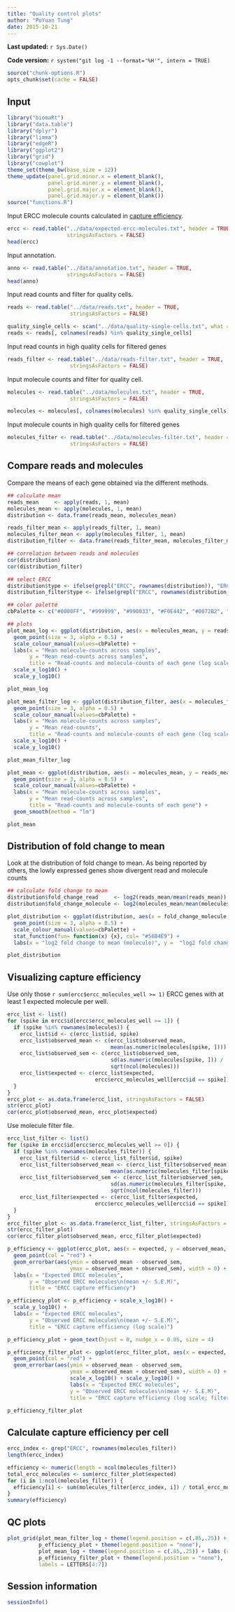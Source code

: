 ```yaml
---
title: "Quality control plots"
author: "PoYuan Tung"
date: 2015-10-21
---
```


**Last updated:** `r Sys.Date()`

**Code version:** `r system("git log -1 --format='%H'", intern = TRUE)`

```r
source("chunk-options.R")
opts_chunk$set(cache = FALSE)
```

## Input

```r
library("biomaRt")
library("data.table")
library("dplyr")
library("limma")
library("edgeR")
library("ggplot2")
library("grid")
library("cowplot")
theme_set(theme_bw(base_size = 12))
theme_update(panel.grid.minor.x = element_blank(),
             panel.grid.minor.y = element_blank(),
             panel.grid.major.x = element_blank(),
             panel.grid.major.y = element_blank())
source("functions.R")
```

Input ERCC molecule counts calculated in [capture efficiency](capture-efficiency.html). 

```r
ercc <- read.table("../data/expected-ercc-molecules.txt", header = TRUE,
                   stringsAsFactors = FALSE)
head(ercc)
```

Input annotation.

```r
anno <- read.table("../data/annotation.txt", header = TRUE,
                   stringsAsFactors = FALSE)
head(anno)
```

Input read counts and filter for quality cells.

```r
reads <- read.table("../data/reads.txt", header = TRUE,
                    stringsAsFactors = FALSE)

quality_single_cells <- scan("../data/quality-single-cells.txt", what = "character")
reads <- reads[, colnames(reads) %in% quality_single_cells]
```

Input read counts in high quality cells for filtered genes

```r
reads_filter <- read.table("../data/reads-filter.txt", header = TRUE,
                    stringsAsFactors = FALSE)
```

Input molecule counts and filter for quality cell.

```r
molecules <- read.table("../data/molecules.txt", header = TRUE,
                    stringsAsFactors = FALSE)

molecules <- molecules[, colnames(molecules) %in% quality_single_cells]
```

Input molecule counts in high quality cells for filtered genes

```r
molecules_filter <- read.table("../data/molecules-filter.txt", header = TRUE,
                    stringsAsFactors = FALSE)
```

## Compare reads and molecules

Compare the means of each gene obtained via the different methods.

```r
## calculate mean
reads_mean     <- apply(reads, 1, mean)
molecules_mean <- apply(molecules, 1, mean)
distribution <- data.frame(reads_mean, molecules_mean)

reads_filter_mean <- apply(reads_filter, 1, mean)
molecules_filter_mean <- apply(molecules_filter, 1, mean)
distribution_filter <- data.frame(reads_filter_mean, molecules_filter_mean)

## correlation between reads and molecules
cor(distribution)
cor(distribution_filter)

## select ERCC
distribution$type <- ifelse(grepl("ERCC", rownames(distribution)), "ERCC", "gene")
distribution_filter$type <- ifelse(grepl("ERCC", rownames(distribution_filter)), "ERCC", "gene")

## color palette
cbPalette <- c("#0000FF", "#999999", "#990033", "#F0E442", "#0072B2", "#D55E00", "#CC79A7", "#009E73")

## plots
plot_mean_log <- ggplot(distribution, aes(x = molecules_mean, y = reads_mean, col = type)) + 
  geom_point(size = 3, alpha = 0.5) +  
  scale_colour_manual(values=cbPalette) + 
  labs(x = "Mean molecule-counts across samples", 
       y = "Mean read-counts across samples", 
       title = "Read-counts and molecule-counts of each gene (log scale)") + 
  scale_x_log10() + 
  scale_y_log10()

plot_mean_log

plot_mean_filter_log <- ggplot(distribution_filter, aes(x = molecules_filter_mean, y = reads_filter_mean, col = type)) + 
  geom_point(size = 3, alpha = 0.5) +  
  scale_colour_manual(values=cbPalette) + 
  labs(x = "Mean molecule-counts across samples", 
       y = "Mean read-counts", 
       title = "Read-counts and molecule-counts of each gene (log scale)") + 
  scale_x_log10() + 
  scale_y_log10()

plot_mean_filter_log

plot_mean <- ggplot(distribution, aes(x = molecules_mean, y = reads_mean, col = type)) + 
  geom_point(size = 3, alpha = 0.5) +  
  scale_colour_manual(values=cbPalette) + 
  labs(x = "Mean molecule-counts across samples", 
       y = "Mean read-counts across samples", 
       title = "Read-counts and molecule-counts of each gene") +
  geom_smooth(method = "lm")

plot_mean

```

## Distribution of fold change to mean

Look at the distribution of fold change to mean. As being reported by others, the lowly expressed genes show divergent read and molecule counts

```r
## calculate fold change to mean
distribution$fold_change_read     <- log2(reads_mean/mean(reads_mean))
distribution$fold_change_molecule <- log2(molecules_mean/mean(molecules_mean))

plot_distribution <- ggplot(distribution, aes(x = fold_change_molecule, y = fold_change_read, col = type)) + 
  geom_point(size = 3, alpha = 0.5) + 
  scale_colour_manual(values=cbPalette) + 
  stat_function(fun= function(x) {x}, col= "#56B4E9") + 
  labs(x = "log2 fold change to mean (molecule)", y =  "log2 fold change to mean (reads)")

plot_distribution
```

## Visualizing capture efficiency

Use only those `r sum(ercc$ercc_molecules_well >= 1)` ERCC genes with at least 1 expected molecule per well.

```r
ercc_list <- list()
for (spike in ercc$id[ercc$ercc_molecules_well >= 1]) {
  if (spike %in% rownames(molecules)) {
    ercc_list$id <- c(ercc_list$id, spike)
    ercc_list$observed_mean <- c(ercc_list$observed_mean,
                                 mean(as.numeric(molecules[spike, ])))
    ercc_list$observed_sem <- c(ercc_list$observed_sem,
                                 sd(as.numeric(molecules[spike, ])) /
                                 sqrt(ncol(molecules)))
    ercc_list$expected <- c(ercc_list$expected,
                            ercc$ercc_molecules_well[ercc$id == spike])
  }
}
ercc_plot <- as.data.frame(ercc_list, stringsAsFactors = FALSE)
str(ercc_plot)
cor(ercc_plot$observed_mean, ercc_plot$expected)
```

Use molecule filter file. 

```r
ercc_list_filter <- list()
for (spike in ercc$id[ercc$ercc_molecules_well >= 0]) {
  if (spike %in% rownames(molecules_filter)) {
    ercc_list_filter$id <- c(ercc_list_filter$id, spike)
    ercc_list_filter$observed_mean <- c(ercc_list_filter$observed_mean,
                                 mean(as.numeric(molecules_filter[spike, ])))
    ercc_list_filter$observed_sem <- c(ercc_list_filter$observed_sem,
                                 sd(as.numeric(molecules_filter[spike, ])) /
                                 sqrt(ncol(molecules_filter)))
    ercc_list_filter$expected <- c(ercc_list_filter$expected,
                            ercc$ercc_molecules_well[ercc$id == spike])
  }
}
ercc_filter_plot <- as.data.frame(ercc_list_filter, stringsAsFactors = FALSE)
str(ercc_filter_plot)
cor(ercc_filter_plot$observed_mean, ercc_filter_plot$expected)
```

```r
p_efficiency <- ggplot(ercc_plot, aes(x = expected, y = observed_mean, label = id)) +
  geom_point(col = "red") +
  geom_errorbar(aes(ymin = observed_mean - observed_sem,
                    ymax = observed_mean + observed_sem), width = 0) +
  labs(x = "Expected ERCC molecules",
       y = "Observed ERCC molecules\n(mean +/- S.E.M)",
       title = "ERCC capture efficiency")

p_efficiency_plot <- p_efficiency + scale_x_log10() +
  scale_y_log10() +
  labs(x = "Expected ERCC molecules",
       y = "Observed ERCC molecules\n(mean +/- S.E.M)",
       title = "ERCC capture efficiency (log scale)")

p_efficiency_plot + geom_text(hjust = 0, nudge_x = 0.05, size = 4)

p_efficiency_filter_plot <- ggplot(ercc_filter_plot, aes(x = expected, y = observed_mean)) +
  geom_point(col = "red") +
  geom_errorbar(aes(ymin = observed_mean - observed_sem,
                    ymax = observed_mean + observed_sem), width = 0) +
                    scale_x_log10() + scale_y_log10() +
                    labs(x = "Expected ERCC molecules",
                    y = "Observed ERCC molecules\n(mean +/- S.E.M)",
                    title = "ERCC capture efficiency (log scale; filtered)")

p_efficiency_filter_plot
```

## Calculate capture efficiency per cell
```r
ercc_index <- grep("ERCC", rownames(molecules_filter))
length(ercc_index)

efficiency <- numeric(length = ncol(molecules_filter))
total_ercc_molecules <- sum(ercc_filter_plot$expected)
for (i in 1:ncol(molecules_filter)) {
  efficiency[i] <- sum(molecules_filter[ercc_index, i]) / total_ercc_molecules
}
summary(efficiency)
```

## QC plots
```r
plot_grid(plot_mean_filter_log + theme(legend.position = c(.85,.25)) + labs (col = ""),
          p_efficiency_plot + theme(legend.position = "none"),
          plot_mean_log + theme(legend.position = c(.85,.25)) + labs (col = ""),
          p_efficiency_filter_plot + theme(legend.position = "none"),
          labels = LETTERS[4:7])
```

## Session information

```r
sessionInfo()
```
